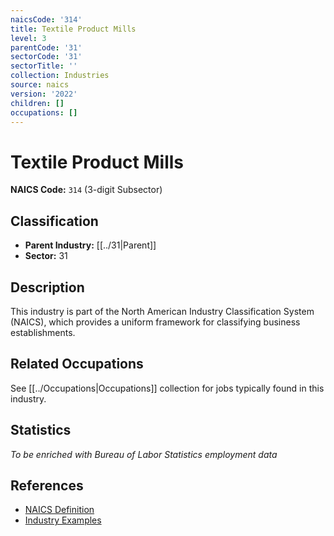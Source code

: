 ```yaml
---
naicsCode: '314'
title: Textile Product Mills
level: 3
parentCode: '31'
sectorCode: '31'
sectorTitle: ''
collection: Industries
source: naics
version: '2022'
children: []
occupations: []
---
```

# Textile Product Mills

**NAICS Code:** `314` (3-digit Subsector)

## Classification

- **Parent Industry:** [[../31|Parent]]
- **Sector:** 31

## Description

This industry is part of the North American Industry Classification System (NAICS), which provides a uniform framework for classifying business establishments.

## Related Occupations

See [[../Occupations|Occupations]] collection for jobs typically found in this industry.

## Statistics

*To be enriched with Bureau of Labor Statistics employment data*

## References

- [NAICS Definition](https://www.census.gov/naics/)
- [Industry Examples](https://www.census.gov/naics/2022NAICS/)
